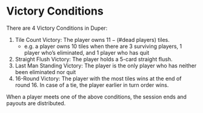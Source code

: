# Victory Conditions

There are 4 Victory Conditions in Duper:

1. Tile Count Victory: The player owns $11-(\text{\# dead players})$ tiles.
   - e.g. a player owns 10 tiles when there are 3 surviving players, 1 player who’s eliminated, and 1 player who has quit
2. Straight Flush Victory: The player holds a 5-card straight flush.
3. Last Man Standing Victory: The player is the only player who has neither been eliminated nor quit
4. 16-Round Victory: The player with the most tiles wins at the end of round 16. In case of a tie, the player earlier in turn order wins.

When a player meets one of the above conditions, the session ends and payouts are distributed.
